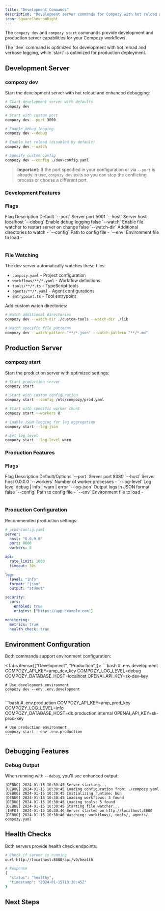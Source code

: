 ```yaml
---
title: "Development Commands"
description: "Development server commands for Compozy with hot reload and debugging"
icon: SquareChevronRight
---
```


The `compozy dev` and `compozy start` commands provide development and production server capabilities for your Compozy workflows.

<Callout type="info">
The `dev` command is optimized for development with hot reload and verbose logging, while `start` is optimized for production deployment.
</Callout>

## Development Server

### compozy dev

Start the development server with hot reload and enhanced debugging:

```bash
# Start development server with defaults
compozy dev

# Start with custom port
compozy dev --port 3000

# Enable debug logging
compozy dev --debug

# Enable hot reload (disabled by default)
compozy dev --watch

# Specify custom config
compozy dev --config ./dev-config.yaml
```

> **Important:** If the port specified in your configuration or via `--port` is already in use, `compozy dev` exits so you can stop the conflicting process or choose a different port.

### Development Features

<FeatureCardList cols={2} size="sm">
  <FeatureCard
    title="Hot Reload"
    description="Automatically restarts when files change for faster development cycles"
    icon="RefreshCw"
  />
  <FeatureCard
    title="Debug Mode"
    description="Enhanced logging and error messages for easier troubleshooting"
    icon="Bug"
  />
  <FeatureCard
    title="Development Optimized"
    description="Faster startup and verbose error reporting for development efficiency"
    icon="Zap"
  />
  <FeatureCard
    title="File Watching"
    description="Monitors workflows, tools, and config files for automatic updates"
    icon="FileSearch"
  />
</FeatureCardList>

### Flags

<Table>
  <TableHeader>
    <TableRow>
      <TableHead>Flag</TableHead>
      <TableHead>Description</TableHead>
      <TableHead>Default</TableHead>
    </TableRow>
  </TableHeader>
  <TableBody>
    <TableRow>
      <TableCell>`--port`</TableCell>
      <TableCell>Server port</TableCell>
      <TableCell>5001</TableCell>
    </TableRow>
    <TableRow>
      <TableCell>`--host`</TableCell>
      <TableCell>Server host</TableCell>
      <TableCell>localhost</TableCell>
    </TableRow>
    <TableRow>
      <TableCell>`--debug`</TableCell>
      <TableCell>Enable debug logging</TableCell>
      <TableCell>false</TableCell>
    </TableRow>
    <TableRow>
      <TableCell>`--watch`</TableCell>
      <TableCell>Enable file watcher to restart server on change</TableCell>
      <TableCell>false</TableCell>
    </TableRow>
    <TableRow>
      <TableCell>`--watch-dir`</TableCell>
      <TableCell>Additional directories to watch</TableCell>
      <TableCell>-</TableCell>
    </TableRow>
    <TableRow>
      <TableCell>`--config`</TableCell>
      <TableCell>Path to config file</TableCell>
      <TableCell>-</TableCell>
    </TableRow>
    <TableRow>
      <TableCell>`--env`</TableCell>
      <TableCell>Environment file to load</TableCell>
      <TableCell>-</TableCell>
    </TableRow>
  </TableBody>
</Table>

### File Watching

The dev server automatically watches these files:
- `compozy.yaml` - Project configuration
- `workflows/**/*.yaml` - Workflow definitions
- `tools/**/*.ts` - TypeScript tools
- `agents/**/*.yaml` - Agent configurations
- `entrypoint.ts` - Tool entrypoint

Add custom watch directories:

```bash
# Watch additional directories
compozy dev --watch-dir ./custom-tools --watch-dir ./lib

# Watch specific file patterns
compozy dev --watch-pattern "**/*.json" --watch-pattern "**/*.md"
```

## Production Server

### compozy start

Start the production server with optimized settings:

```bash
# Start production server
compozy start

# Start with custom configuration
compozy start --config /etc/compozy/prod.yaml

# Start with specific worker count
compozy start --workers 8

# Enable JSON logging for log aggregation
compozy start --log-json

# Set log level
compozy start --log-level warn
```

### Production Features

<FeatureCardList cols={2} size="sm">
  <FeatureCard
    title="Performance Optimized"
    description="Production-ready configurations for high-performance deployment"
    icon="Gauge"
  />
  <FeatureCard
    title="Security Hardened"
    description="Strict validation and security limits for production safety"
    icon="Shield"
  />
  <FeatureCard
    title="Production Logging"
    description="Structured logs optimized for monitoring and log aggregation"
    icon="FileText"
  />
  <FeatureCard
    title="Resource Management"
    description="Configurable worker pools for optimal resource utilization"
    icon="Settings"
  />
</FeatureCardList>

### Flags

<Table>
  <TableHeader>
    <TableRow>
      <TableHead>Flag</TableHead>
      <TableHead>Description</TableHead>
      <TableHead>Default/Options</TableHead>
    </TableRow>
  </TableHeader>
  <TableBody>
    <TableRow>
      <TableCell>`--port`</TableCell>
      <TableCell>Server port</TableCell>
      <TableCell>8080</TableCell>
    </TableRow>
    <TableRow>
      <TableCell>`--host`</TableCell>
      <TableCell>Server host</TableCell>
      <TableCell>0.0.0.0</TableCell>
    </TableRow>
    <TableRow>
      <TableCell>`--workers`</TableCell>
      <TableCell>Number of worker processes</TableCell>
      <TableCell>-</TableCell>
    </TableRow>
    <TableRow>
      <TableCell>`--log-level`</TableCell>
      <TableCell>Log level</TableCell>
      <TableCell>debug | info | warn | error</TableCell>
    </TableRow>
    <TableRow>
      <TableCell>`--log-json`</TableCell>
      <TableCell>Output logs in JSON format</TableCell>
      <TableCell>false</TableCell>
    </TableRow>
    <TableRow>
      <TableCell>`--config`</TableCell>
      <TableCell>Path to config file</TableCell>
      <TableCell>-</TableCell>
    </TableRow>
    <TableRow>
      <TableCell>`--env`</TableCell>
      <TableCell>Environment file to load</TableCell>
      <TableCell>-</TableCell>
    </TableRow>
  </TableBody>
</Table>

### Production Configuration

Recommended production settings:

```yaml
# prod-config.yaml
server:
  host: "0.0.0.0"
  port: 8080
  workers: 8

api:
  rate_limit: 1000
  timeout: 30s

log:
  level: "info"
  format: "json"
  output: "stdout"

security:
  cors:
    enabled: true
    origins: ["https://app.example.com"]

monitoring:
  metrics: true
  health_check: true
```

## Environment Configuration

Both commands support environment configuration:

<Tabs items={["Development", "Production"]}>
  <Tab value="Development">
    ```bash
    # .env.development
    COMPOZY_API_KEY=amp_dev_key
    COMPOZY_LOG_LEVEL=debug
    COMPOZY_DATABASE_HOST=localhost
    OPENAI_API_KEY=sk-dev-key

    # Use development environment
    compozy dev --env .env.development
    ```
  </Tab>
  <Tab value="Production">
    ```bash
    # .env.production
    COMPOZY_API_KEY=amp_prod_key
    COMPOZY_LOG_LEVEL=info
    COMPOZY_DATABASE_HOST=db.production.internal
    OPENAI_API_KEY=sk-prod-key

    # Use production environment
    compozy start --env .env.production
    ```
  </Tab>
</Tabs>

## Debugging Features

### Debug Output

When running with `--debug`, you'll see enhanced output:

```
[DEBUG] 2024-01-15 10:30:45 Server starting...
[DEBUG] 2024-01-15 10:30:45 Loading configuration from: ./compozy.yaml
[DEBUG] 2024-01-15 10:30:45 Initializing runtime: bun
[DEBUG] 2024-01-15 10:30:45 Loading workflows: 3 found
[DEBUG] 2024-01-15 10:30:45 Loading tools: 5 found
[DEBUG] 2024-01-15 10:30:45 Starting file watcher...
[INFO]  2024-01-15 10:30:46 Server started on http://localhost:8080
[DEBUG] 2024-01-15 10:30:46 Watching: workflows/, tools/, agents/, compozy.yaml
```

## Health Checks

Both servers provide health check endpoints:

```bash
# Check if server is running
curl http://localhost:8080/api/v0/health

# Response
{
  "status": "healthy",
  "timestamp": "2024-01-15T10:30:45Z"
}
```

## Next Steps

<ReferenceCardList>
  <ReferenceCard
    title="Workflow Commands"
    description="Execute and manage workflows with the CLI"
    href="/docs/cli/workflow-commands"
    icon="Play"
  />
  <ReferenceCard
    title="Configuration"
    description="Configure your Compozy instance and validate settings"
    href="/docs/cli/config-commands"
    icon="Settings"
  />
</ReferenceCardList>
